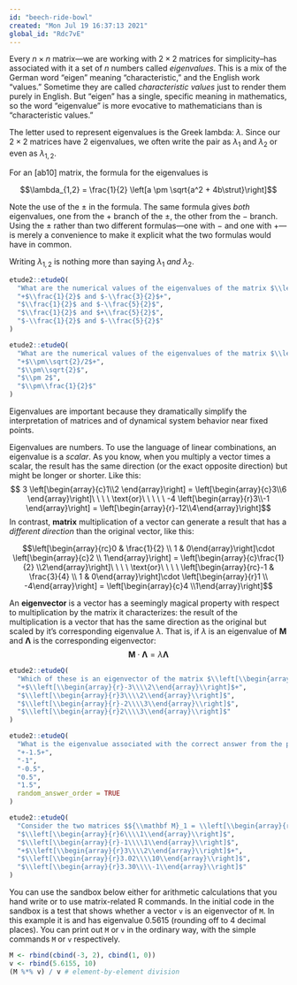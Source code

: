 ```yaml
---
id: "beech-ride-bowl"
created: "Mon Jul 19 16:37:13 2021"
global_id: "Rdc7vE"
---
```


Every $n\times n$ matrix---we are working with $2\times 2$ matrices for simplicity--has associated with it a set of $n$ numbers called *eigenvalues*.  This is a mix of the German word "eigen" meaning "characteristic," and the English work "values." Sometime they are called *characteristic values* just to render them purely in English. But "eigen" has a single, specific meaning in mathematics, so the word "eigenvalue" is more evocative to mathematicians than is "characteristic values."

The letter used to represent eigenvalues is the Greek lambda: $\lambda$. Since our $2\times 2$ matrices have 2 eigenvalues, we often write the pair as $\lambda_1$ and $\lambda_2$ or even as $\lambda_{1,2}$. 

For an [ab10] matrix, the formula for the eigenvalues is

$$\lambda_{1,2} = \frac{1}{2} \left[a \pm \sqrt{a^2 + 4b\strut}\right]$$

Note the use of the $\pm$ in the formula. The same formula gives *both* eigenvalues, one from the $+$ branch of the $\pm$, the other from the $-$ branch. Using the $\pm$ rather than two different formulas---one with $-$ and one with $+$---is merely a convenience to make it explicit what the two formulas would have in common.

Writing $\lambda_{1,2}$ is nothing more than saying $\lambda_1$ *and* $\lambda_2$.

```r
etude2::etudeQ(
  "What are the numerical values of the eigenvalues of the matrix $\\left[\\begin{array}{rc}-1 & \\frac{3}{4} \\\\ 1 & 0\\end{array}\\right]$?",
  "+$\\frac{1}{2}$ and $-\\frac{3}{2}$+",
  "$\\frac{1}{2}$ and $-\\frac{5}{2}$",
  "$\\frac{1}{2}$ and $+\\frac{5}{2}$",
  "$-\\frac{1}{2}$ and $-\\frac{5}{2}$"
)
```

```r
etude2::etudeQ(
  "What are the numerical values of the eigenvalues of the matrix $\\left[\\begin{array}{rc}0 & \\frac{1}{2} \\\\ 1 & 0\\end{array}\\right]$?",
  "+$\\pm\\sqrt{2}/2$+",
  "$\\pm\\sqrt{2}$",
  "$\\pm 2$",
  "$\\pm\\frac{1}{2}$"
)
```

Eigenvalues are important because they dramatically simplify the interpretation of matrices and of dynamical system behavior near fixed points.

Eigenvalues are numbers. To use the language of linear combinations, an eigenvalue is a *scalar*. As you know, when you multiply a vector times a scalar, the result has the same direction (or the exact opposite direction) but might be longer or shorter. Like this:
$$ 3 \left[\begin{array}{c}1\\2 \end{array}\right] = \left[\begin{array}{c}3\\6 \end{array}\right]\ \ \ \ \text{or}\ \ \ \ \ 
-4 \left[\begin{array}{r}3\\-1 \end{array}\right] = \left[\begin{array}{r}-12\\4\end{array}\right]$$
In contrast, **matrix** multiplication of a vector can generate a result that has a *different direction* than the original vector, like this:

$$\left[\begin{array}{rc}0 & \frac{1}{2} \\ 1 & 0\end{array}\right]\cdot \left[\begin{array}{c}2 \\ 1\end{array}\right] =
\left[\begin{array}{c}\frac{1}{2} \\2\end{array}\right]\ \ \ \ \text{or}\ \ \ \ \left[\begin{array}{rc}-1 & \frac{3}{4} \\ 1 & 0\end{array}\right]\cdot \left[\begin{array}{r}1 \\ -4\end{array}\right] =
\left[\begin{array}{c}4 \\1\end{array}\right]$$

An **eigenvector** is a vector has a seemingly magical property with respect to multiplication by the matrix it characterizes: the result of the multiplication is a vector that has the same direction as the original but scaled by it's corresponding eigenvalue $\lambda$. That is, if $\lambda$ is an eigenvalue of ${\mathbf M}$ and ${\mathbf \Lambda}$ is the corresponding eigenvector: 
$${\mathbf M}\cdot {\mathbf \Lambda} = \lambda {\mathbf \Lambda}$$

```r
etude2::etudeQ(
  "Which of these is an eigenvector of the matrix $\\left[\\begin{array}{rc}-1 & \\frac{3}{4} \\\\ 1 & 0\\end{array}\\right]$? (Hint: Multiply the matrix by each of the vectors listed. For one of them, the result of the multiplication will be aligned with the vector used. You can use the constant of proportionality to answer the next question, but you'll have to start by choosing the right one of the options that follow.)",
  "+$\\left[\\begin{array}{r}-3\\\\2\\end{array}\\right]$+",
  "$\\left[\\begin{array}{r}3\\\\2\\end{array}\\right]$",
  "$\\left[\\begin{array}{r}-2\\\\3\\end{array}\\right]$", 
  "$\\left[\\begin{array}{r}2\\\\3\\end{array}\\right]$"
)
```

```r
etude2::etudeQ(
  "What is the eigenvalue associated with the correct answer from the previous problem?",
  "+-1.5+",
  "-1",
  "-0.5",
  "0.5", 
  "1.5",
  random_answer_order = TRUE
)
```

```r
etude2::etudeQ(
  "Consider the two matrices $${\\mathbf M}_1 = \\left[\\begin{array}{rr}5 & 6 \\\\0 & 1\\end{array}\\right]\\ \\ \\text{and}\\ \\ \\left[\\begin{array}{rr}-3 & 1 \\\\0 & 1\\end{array}\\right]$$ Which of the following is **not** an eigenvector of ${\\mathbf M}_1$ or of ${\\mathbf M}_2$? (We've rounded off to two decimal places and provided a sandbox for calculations.)",
  "$\\left[\\begin{array}{r}6\\\\1\\end{array}\\right]$",
  "$\\left[\\begin{array}{r}-1\\\\1\\end{array}\\right]$",
  "+$\\left[\\begin{array}{r}3\\\\2\\end{array}\\right]$+",
  "$\\left[\\begin{array}{r}3.02\\\\10\\end{array}\\right]$",
  "$\\left[\\begin{array}{r}3.30\\\\-1\\end{array}\\right]$"
)
```

You can use the sandbox below either for arithmetic calculations that you hand write or to use matrix-related R commands. In the initial code in the sandbox is a test that shows whether a vector `v` is an eigenvector of `M`. In this example it is and has eigenvalue 0.5615 (rounding off to 4 decimal places). You can print out `M` or `v` in the ordinary way, with the simple commands `M` or `v` respectively.
```r
M <- rbind(cbind(-3, 2), cbind(1, 0))
v <- rbind(5.6155, 10)
(M %*% v) / v # element-by-element division

```

